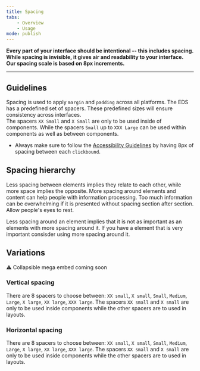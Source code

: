 ```yaml
---
title: Spacing
tabs:
    - Overview
    - Usage
mode: publish
---
```



**Every part of your interface should be intentional -- this includes spacing. While spacing is invisible, it gives air and readability to your interface. Our spacing scale is based on 8px increments.**
<!--One to two sentences as an introduction to the component-->

***

## Guidelines
<!--List how to use it, sizes, widths, grid interactions, color allowances -->


Spacing is used to apply `margin` and `padding` across all platforms. 
The EDS has a predefined set of spacers. These predefined sizes will ensure consistency across interfaces.  
The spacers `XX Small` and `X Small` are only to be used inside of components. 
While the spacers `Small` up to `XXX Large` can be used within components as well as between components.

- Always make sure to follow the [Accessibility Guidelines](link) by having 8px of spacing between each `clickbound`. 


## Spacing hierarchy

Less spacing between elements implies they relate to each other, while more space implies the opposite. 
More spacing around elements and content can help people with information processing. 
Too much information can be overwhelming if it is presented without spacing section after section. Allow people's eyes to rest. 

Less spacing around an element implies that it is not as important as an elements with more spacing around it. 
If you have a element that is very important consisder using more spacing around it. 


## Variations 


:warning: Collapsible mega embed coming soon


<!--One ### heading per frame in Figma, explaining each component in that frame. One 'content' section per variation if needed -->


### Vertical spacing


There are 8 spacers to choose between: `XX small`, `X small`, `Small`, `Medium`, `Large`, `X large`, `XX large`, `XXX large`. The spacers `XX small` and `X small` are only to be used inside components while the other spacers are to used in layouts. 


### Horizontal spacing


There are 8 spacers to choose between: `XX small`, `X small`, `Small`, `Medium`, `Large`, `X large`, `XX large`, `XXX large`. The spacers `XX small` and `X small` are only to be used inside components while the other spacers are to used in layouts. 
